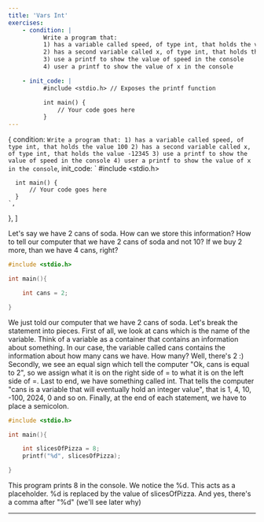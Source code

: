 ```yaml
---
title: 'Vars Int'
exercises:
    - condition: |
          Write a program that:
          1) has a variable called speed, of type int, that holds the value 100
          2) has a second variable called x, of type int, that holds the value -12345
          3) use a printf to show the value of speed in the console
          4) user a printf to show the value of x in the console

    - init_code: |
          #include <stdio.h> // Exposes the printf function

          int main() {
              // Your code goes here
          }
---
```


  {
    condition: `
      Write a program that:
      1) has a variable called speed, of type int, that holds the value 100
      2) has a second variable called x, of type int, that holds the value -12345
      3) use a printf to show the value of speed in the console
      4) user a printf to show the value of x in the console
    `,
    init_code: `
      #include <stdio.h>

      int main() {
          // Your code goes here
      }
    `,

},
]

Let's say we have 2 cans of soda. How can we store this information? How to tell our computer that we have 2 cans of soda and not 10? If we buy 2 more, than we have 4 cans, right?

```c
#include <stdio.h>

int main(){

	int cans = 2;

}
```

We just told our computer that we have 2 cans of soda. Let's break the statement into pieces.
First of all, we look at cans which is the name of the variable. Think of a variable as a container that contains an information about something. In our case, the variable called cans contains the information about how many cans we have. How many? Well, there's 2 :)
Secondly, we see an equal sign which tell the computer "Ok, cans is equal to 2", so we assign what it is on the right side of = to what it is on the left side of =.
Last to end, we have something called int. That tells the computer "cans is a variable that will eventually hold an integer value", that is 1, 4, 10, -100, 2024, 0 and so on.
Finally, at the end of each statement, we have to place a semicolon.

```c
#include <stdio.h>

int main(){

	int slicesOfPizza = 8;
	printf("%d", slicesOfPizza);

}
```

This program prints 8 in the console. We notice the %d. This acts as a placeholder.
%d is replaced by the value of slicesOfPizza. And yes, there's a comma after "%d" (we'll see later why)

---
